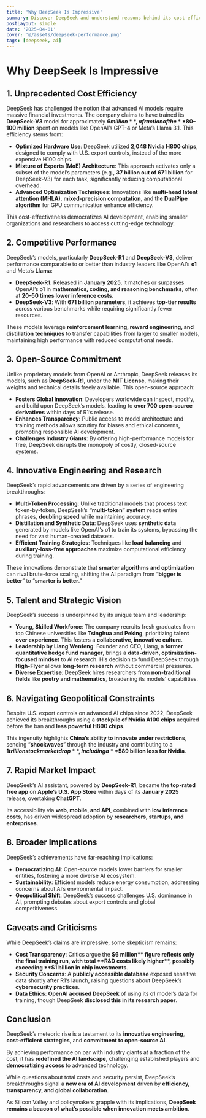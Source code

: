 ```yaml
---
title: 'Why DeepSeek Is Impressive'
summary: Discover DeepSeek and understand reasons behind its cost-efficient, high-performance.
postLayout: simple
date: '2025-04-01'
cover: '@/assets/deepseek-performance.png'
tags: [deepseek, ai]
---
```


# Why DeepSeek Is Impressive

## 1. Unprecedented Cost Efficiency

DeepSeek has challenged the notion that advanced AI models require massive financial investments. The company claims to have trained its **DeepSeek-V3** model for approximately **$6 million**, a fraction of the **$80–100 million** spent on models like OpenAI’s GPT-4 or Meta’s Llama 3.1. This efficiency stems from:

- **Optimized Hardware Use**: DeepSeek utilized **2,048 Nvidia H800 chips**, designed to comply with U.S. export controls, instead of the more expensive H100 chips.
- **Mixture of Experts (MoE) Architecture**: This approach activates only a subset of the model’s parameters (e.g., **37 billion out of 671 billion** for DeepSeek-V3) for each task, significantly reducing computational overhead.
- **Advanced Optimization Techniques**: Innovations like **multi-head latent attention (MHLA)**, **mixed-precision computation**, and the **DualPipe algorithm** for GPU communication enhance efficiency.

This cost-effectiveness democratizes AI development, enabling smaller organizations and researchers to access cutting-edge technology.

## 2. Competitive Performance  

DeepSeek’s models, particularly **DeepSeek-R1** and **DeepSeek-V3**, deliver performance comparable to or better than industry leaders like OpenAI’s **o1** and Meta’s **Llama**:  

- **DeepSeek-R1**: Released in **January 2025**, it matches or surpasses OpenAI’s o1 in **mathematics, coding, and reasoning benchmarks**, often at **20–50 times lower inference costs**.  
- **DeepSeek-V3**: With **671 billion parameters**, it achieves **top-tier results** across various benchmarks while requiring significantly fewer resources.  

These models leverage **reinforcement learning, reward engineering, and distillation techniques** to transfer capabilities from larger to smaller models, maintaining high performance with reduced computational needs.  

## 3. Open-Source Commitment

Unlike proprietary models from OpenAI or Anthropic, DeepSeek releases its models, such as **DeepSeek-R1**, under the **MIT License**, making their weights and technical details freely available. This open-source approach:

- **Fosters Global Innovation**: Developers worldwide can inspect, modify, and build upon DeepSeek’s models, leading to **over 700 open-source derivatives** within days of R1’s release.
- **Enhances Transparency**: Public access to model architecture and training methods allows scrutiny for biases and ethical concerns, promoting responsible AI development.
- **Challenges Industry Giants**: By offering high-performance models for free, DeepSeek disrupts the monopoly of costly, closed-source systems.

## 4. Innovative Engineering and Research

DeepSeek’s rapid advancements are driven by a series of engineering breakthroughs:

- **Multi-Token Processing**: Unlike traditional models that process text token-by-token, DeepSeek’s **“multi-token” system** reads entire phrases, **doubling speed** while maintaining accuracy.
- **Distillation and Synthetic Data**: DeepSeek uses **synthetic data** generated by models like OpenAI’s o1 to train its systems, bypassing the need for vast human-created datasets.
- **Efficient Training Strategies**: Techniques like **load balancing** and **auxiliary-loss-free approaches** maximize computational efficiency during training.

These innovations demonstrate that **smarter algorithms and optimization** can rival brute-force scaling, shifting the AI paradigm from “**bigger is better**” to “**smarter is better**.”

## 5. Talent and Strategic Vision

DeepSeek’s success is underpinned by its unique team and leadership:

- **Young, Skilled Workforce**: The company recruits fresh graduates from top Chinese universities like **Tsinghua** and **Peking**, prioritizing **talent over experience**. This fosters a **collaborative, innovative culture**.
- **Leadership by Liang Wenfeng**: Founder and CEO, Liang, a **former quantitative hedge fund manager**, brings a **data-driven, optimization-focused mindset** to AI research. His decision to fund DeepSeek through **High-Flyer** allows **long-term research** without commercial pressures.
- **Diverse Expertise**: DeepSeek hires researchers from **non-traditional fields** like **poetry and mathematics**, broadening its models’ capabilities.

## 6. Navigating Geopolitical Constraints

Despite U.S. export controls on advanced AI chips since 2022, DeepSeek achieved its breakthroughs using a **stockpile of Nvidia A100 chips** acquired before the ban and **less powerful H800 chips**.  

This ingenuity highlights **China’s ability to innovate under restrictions**, sending “**shockwaves**” through the industry and contributing to a **$1 trillion stock market drop**, including a **$589 billion loss for Nvidia**.

## 7. Rapid Market Impact

DeepSeek’s AI assistant, powered by **DeepSeek-R1**, became the **top-rated free app** on **Apple’s U.S. App Store** within days of its **January 2025** release, overtaking **ChatGPT**.  

Its accessibility via **web, mobile, and API**, combined with **low inference costs**, has driven widespread adoption by **researchers, startups, and enterprises**.

## 8. Broader Implications

DeepSeek’s achievements have far-reaching implications:

- **Democratizing AI**: Open-source models lower barriers for smaller entities, fostering a more diverse AI ecosystem.
- **Sustainability**: Efficient models reduce energy consumption, addressing concerns about AI’s environmental impact.
- **Geopolitical Shift**: DeepSeek’s success challenges U.S. dominance in AI, prompting debates about export controls and global competitiveness.

## Caveats and Criticisms

While DeepSeek’s claims are impressive, some skepticism remains:

- **Cost Transparency**: Critics argue the **$6 million** figure reflects only the final training run, with total **R&D costs likely higher**, possibly exceeding **$1 billion in chip investments**.
- **Security Concerns**: A **publicly accessible database** exposed sensitive data shortly after R1’s launch, raising questions about DeepSeek’s **cybersecurity practices**.
- **Data Ethics**: **OpenAI accused DeepSeek** of using its o1 model’s data for training, though DeepSeek **disclosed this in its research paper**.

## Conclusion

DeepSeek’s meteoric rise is a testament to its **innovative engineering**, **cost-efficient strategies**, and **commitment to open-source AI**.  

By achieving performance on par with industry giants at a fraction of the cost, it has **redefined the AI landscape**, challenging established players and **democratizing access** to advanced technology.  

While questions about total costs and security persist, DeepSeek’s breakthroughs signal a **new era of AI development** driven by **efficiency, transparency, and global collaboration**.  

As Silicon Valley and policymakers grapple with its implications, **DeepSeek remains a beacon of what’s possible when innovation meets ambition**.
